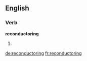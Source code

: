 ==English==

===Verb===
'''reconductoring'''

# {{present participle of|[[reconductor]]}}

[[de:reconductoring]]
[[fr:reconductoring]]